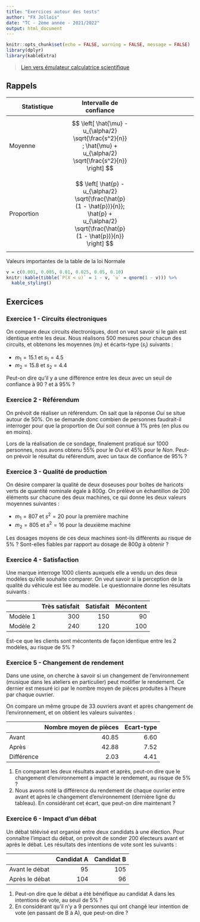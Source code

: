 ```yaml
---
title: "Exercices autour des tests"
author: "FX Jollois"
date: "TC - 2ème année - 2021/2022"
output: html_document
---
```


```r
knitr::opts_chunk$set(echo = FALSE, warning = FALSE, message = FALSE)
library(dplyr)
library(kableExtra)
```

> [Lien vers émulateur calculatrice scientifique](https://www.numworks.com/fr/simulateur/)

## Rappels

| Statistique | Intervalle de confiance |
|-|-|-|
| Moyenne | $$
  \left[
    \hat{\mu} - u_{\alpha/2} \sqrt{\frac{s^2}{n}} ;
    \hat{\mu} + u_{\alpha/2} \sqrt{\frac{s^2}{n}}
  \right]
$$ | 
| Proportion | $$
  \left[ 
    \hat{p} - u_{\alpha/2} \sqrt{\frac{\hat{p} (1 - \hat{p})}{n}}; 
    \hat{p} + u_{\alpha/2} \sqrt{\frac{\hat{p} (1 - \hat{p})}{n}}
  \right]
$$ |

Valeurs importantes de la table de la loi Normale

```r
v = c(0.001, 0.005, 0.01, 0.025, 0.05, 0.10)
knitr::kable(tibble(`P(X < u)` = 1 - v, `u` = qnorm(1 - v))) %>%
  kable_styling()
```

## Exercices

### Exercice 1 - Circuits électroniques

On compare deux circuits électroniques, dont on veut savoir si le gain est identique entre les deux. Nous réalisons 500 mesures pour chacun des circuits, et obtenons les moyennes ($m_i$) et écarts-type ($s_i$) suivants :

- $m_1 = 15.1$ et $s_1 = 4.5$
- $m_2 = 15.8$ et $s_2 = 4.4$

Peut-on dire qu'il y a une différence entre les deux avec un seuil de confiance à $90%$ ? et à $95\%$ ?

### Exercice 2 - Référendum

<!--
Exercices%20CORRIGES%20sur%20les%20Intervalles%20de%20confiance.pdf
-->

On prévoit de réaliser un référendum. On sait que la réponse *Oui* se situe autour de $50\%$. On se demande donc combien de personnes faudrait-il interroger pour que la proportion de *Oui* soit connue à $1\%$ près  (en plus ou en moins).

Lors de la réalisation de ce sondage, finalement pratiqué sur $1000$ personnes, nous avons obtenu $55\%$ pour le *Oui* et $45\%$ pour le *Non*. Peut-on prévoir le résultat du référendum, avec un taux de confiance de $95\%$ ?

### Exercice 3 - Qualité de production

On désire comparer la qualité de deux doseuses pour boîtes de haricots verts de quantité nominale égale à $800 g$. On prélève un échantillon de 200 éléments sur chacune des deux machines, ce qui donne les deux valeurs moyennes suivantes :

- $m_1 = 807$ et $s^2 = 20$ pour la première machine
- $m_2 = 805$ et $s^2 = 16$ pour la deuxième machine

Les dosages moyens de ces deux machines sont-ils différents au risque de $5\%$ ? Sont-elles fiables par rapport au dosage de $800g$ à obtenir ?

### Exercice 4 - Satisfaction

Une marque interroge 1000 clients auxquels elle a vendu un des deux modèles qu'elle souhaite comparer. On veut savoir si la perception de la qualité du véhicule est liée au modèle. Le questionnaire donne les résultats suivants :

|  | Très satisfait | Satisfait | Mécontent |
|-|-:|-:|-:|
| Modèle 1 | 300 | 150 | 90  |
| Modèle 2 | 240 | 120 | 100 |

Est-ce que les clients sont mécontents de façon identique entre les 2 modèles, au risque de $5\%$ ?

### Exercice 5 - Changement de rendement

Dans une usine, on cherche à savoir si un changement de l'environnement (musique dans les ateliers en particulier) peut modifier le rendement. Ce dernier est mesuré ici par le nombre moyen de pièces produites à l'heure par chaque ouvrier. 

On compare un même groupe de 33 ouvriers avant et après changement de l'environnement, et on obtient les valeurs suivantes :

|  | Nombre moyen de pièces | Ecart-type |
|-|-:|-:|
| Avant | $40.85$ | $6.60$ |
| Après | $42.88$ | $7.52$ |
| Différence | $2.03$ | $4.41$ |

1. En comparant les deux résultats avant et après, peut-on dire que le changement d'environnement a impacté le rendement, au risque de $5\%$ ?
1. Nous avons noté la différence du rendement de chaque ouvrier entre avant et après le changement d'environnement (dernière ligne du tableau). En considérant cet écart, que peut-on dire maintenant ?

### Exercice 6 - Impact d'un débat

Un débat télévisé est organisé entre deux candidats à une élection. Pour connaître l'impact du débat, on prévoit de sonder 200 électeurs avant et après le débat. Les résultats des intentions de vote sont les suivants :

| | Candidat A | Candidat B |
|-|-:|-:|
| Avant le débat |  95 | 105 |
| Après le débat | 104 |  96 |

1. Peut-on dire que le débat a été bénéfique au candidat A dans les intentions de vote, au seuil de $5\%$ ?
2. En considérant qu'il n'y a 9 personnes qui ont changé leur intention de vote (en passant de B à A), que peut-on dire ?





